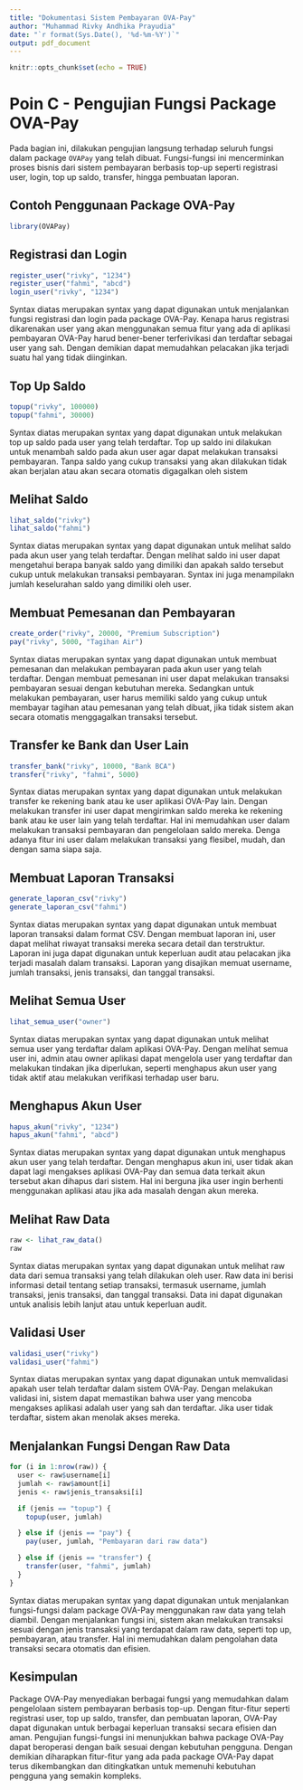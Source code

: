 ```yaml
---
title: "Dokumentasi Sistem Pembayaran OVA-Pay"
author: "Muhammad Rivky Andhika Prayudia"
date: "`r format(Sys.Date(), '%d-%m-%Y')`"
output: pdf_document
---
```


```r
knitr::opts_chunk$set(echo = TRUE)
```

# Poin C - Pengujian Fungsi Package OVA-Pay
Pada bagian ini, dilakukan pengujian langsung terhadap seluruh fungsi dalam package `OVAPay` yang telah dibuat. Fungsi-fungsi ini mencerminkan proses bisnis dari sistem pembayaran berbasis top-up seperti registrasi user, login, top up saldo, transfer, hingga pembuatan laporan.

## Contoh Penggunaan Package OVA-Pay
```r
library(OVAPay)
```

## Registrasi dan Login
```r
register_user("rivky", "1234")
register_user("fahmi", "abcd")
login_user("rivky", "1234")
```
Syntax diatas merupakan syntax yang dapat digunakan untuk menjalankan fungsi registrasi dan login pada package OVA-Pay. Kenapa harus registrasi dikarenakan user yang akan menggunakan semua fitur yang ada di aplikasi pembayaran OVA-Pay harud bener-bener terferivikasi dan terdaftar sebagai user yang sah. Dengan demikian dapat memudahkan pelacakan jika terjadi suatu hal yang tidak diinginkan.

## Top Up Saldo
```r
topup("rivky", 100000)
topup("fahmi", 30000)
```
Syntax diatas merupakan syntax yang dapat digunakan untuk melakukan top up saldo pada user yang telah terdaftar. Top up saldo ini dilakukan untuk menambah saldo pada akun user agar dapat melakukan transaksi pembayaran. Tanpa saldo yang cukup transaksi yang akan dilakukan tidak akan berjalan atau akan secara otomatis digagalkan oleh sistem

## Melihat Saldo
```r
lihat_saldo("rivky")
lihat_saldo("fahmi")
```
Syntax diatas merupakan syntax yang dapat digunakan untuk melihat saldo pada akun user yang telah terdaftar. Dengan melihat saldo ini user dapat mengetahui berapa banyak saldo yang dimiliki dan apakah saldo tersebut cukup untuk melakukan transaksi pembayaran. Syntax ini juga menampilakn jumlah keselurahan saldo yang dimiliki oleh user.

## Membuat Pemesanan dan Pembayaran
```r
create_order("rivky", 20000, "Premium Subscription")
pay("rivky", 5000, "Tagihan Air")
```
Syntax diatas merupakan syntax yang dapat digunakan untuk membuat pemesanan dan melakukan pembayaran pada akun user yang telah terdaftar. Dengan membuat pemesanan ini user dapat melakukan transaksi pembayaran sesuai dengan kebutuhan mereka. Sedangkan untuk melakukan pembayaran, user harus memiliki saldo yang cukup untuk membayar tagihan atau pemesanan yang telah dibuat, jika tidak sistem akan secara otomatis menggagalkan transaksi tersebut.

## Transfer ke Bank dan User Lain
```r
transfer_bank("rivky", 10000, "Bank BCA")
transfer("rivky", "fahmi", 5000)
```
Syntax diatas merupakan syntax yang dapat digunakan untuk melakukan transfer ke rekening bank atau ke user aplikasi OVA-Pay lain. Dengan melakukan transfer ini user dapat mengirimkan saldo mereka ke rekening bank atau ke user lain yang telah terdaftar. Hal ini memudahkan user dalam melakukan transaksi pembayaran dan pengelolaan saldo mereka. Denga adanya fitur ini user dalam melakukan transaksi yang flesibel, mudah, dan dengan sama siapa saja.

## Membuat Laporan Transaksi
```r
generate_laporan_csv("rivky")
generate_laporan_csv("fahmi")
```
Syntax diatas merupakan syntax yang dapat digunakan untuk membuat laporan transaksi dalam format CSV. Dengan membuat laporan ini, user dapat melihat riwayat transaksi mereka secara detail dan terstruktur. Laporan ini juga dapat digunakan untuk keperluan audit atau pelacakan jika terjadi masalah dalam transaksi. Laporan yang disajikan memuat username, jumlah transaksi, jenis transaksi, dan tanggal transaksi.

## Melihat Semua User
```r
lihat_semua_user("owner")
```
Syntax diatas merupakan syntax yang dapat digunakan untuk melihat semua user yang terdaftar dalam aplikasi OVA-Pay. Dengan melihat semua user ini, admin atau owner aplikasi dapat mengelola user yang terdaftar dan melakukan tindakan jika diperlukan, seperti menghapus akun user yang tidak aktif atau melakukan verifikasi terhadap user baru.

## Menghapus Akun User
```r
hapus_akun("rivky", "1234")
hapus_akun("fahmi", "abcd")
```
Syntax diatas merupakan syntax yang dapat digunakan untuk menghapus akun user yang telah terdaftar. Dengan menghapus akun ini, user tidak akan dapat lagi mengakses aplikasi OVA-Pay dan semua data terkait akun tersebut akan dihapus dari sistem. Hal ini berguna jika user ingin berhenti menggunakan aplikasi atau jika ada masalah dengan akun mereka.

## Melihat Raw Data
```r
raw <- lihat_raw_data()
raw
```
Syntax diatas merupakan syntax yang dapat digunakan untuk melihat raw data dari semua transaksi yang telah dilakukan oleh user. Raw data ini berisi informasi detail tentang setiap transaksi, termasuk username, jumlah transaksi, jenis transaksi, dan tanggal transaksi. Data ini dapat digunakan untuk analisis lebih lanjut atau untuk keperluan audit.

## Validasi User
```r
validasi_user("rivky")
validasi_user("fahmi")
```
Syntax diatas merupakan syntax yang dapat digunakan untuk memvalidasi apakah user telah terdaftar dalam sistem OVA-Pay. Dengan melakukan validasi ini, sistem dapat memastikan bahwa user yang mencoba mengakses aplikasi adalah user yang sah dan terdaftar. Jika user tidak terdaftar, sistem akan menolak akses mereka.

## Menjalankan Fungsi Dengan Raw Data
```r
for (i in 1:nrow(raw)) {
  user <- raw$username[i]
  jumlah <- raw$amount[i]
  jenis <- raw$jenis_transaksi[i]

  if (jenis == "topup") {
    topup(user, jumlah)

  } else if (jenis == "pay") {
    pay(user, jumlah, "Pembayaran dari raw data")

  } else if (jenis == "transfer") {
    transfer(user, "fahmi", jumlah)
  }
}
```
Syntax diatas merupakan syntax yang dapat digunakan untuk menjalankan fungsi-fungsi dalam package OVA-Pay menggunakan raw data yang telah diambil. Dengan menjalankan fungsi ini, sistem akan melakukan transaksi sesuai dengan jenis transaksi yang terdapat dalam raw data, seperti top up, pembayaran, atau transfer. Hal ini memudahkan dalam pengolahan data transaksi secara otomatis dan efisien.

## Kesimpulan
Package OVA-Pay menyediakan berbagai fungsi yang memudahkan dalam pengelolaan sistem pembayaran berbasis top-up. Dengan fitur-fitur seperti registrasi user, top up saldo, transfer, dan pembuatan laporan, OVA-Pay dapat digunakan untuk berbagai keperluan transaksi secara efisien dan aman. Pengujian fungsi-fungsi ini menunjukkan bahwa package OVA-Pay dapat beroperasi dengan baik sesuai dengan kebutuhan pengguna. Dengan demikian diharapkan fitur-fitur yang ada pada package OVA-Pay dapat terus dikembangkan dan ditingkatkan untuk memenuhi kebutuhan pengguna yang semakin kompleks.
